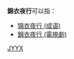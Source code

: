 '''錦衣夜行'''可以指：
* [[项羽|锦衣夜行 (成语)]]
* [[錦衣夜行_(電視劇)|錦衣夜行 (電視劇)]]
{{disambig|Cat=四字消歧义}}
[[Category:成語|JYYX]]